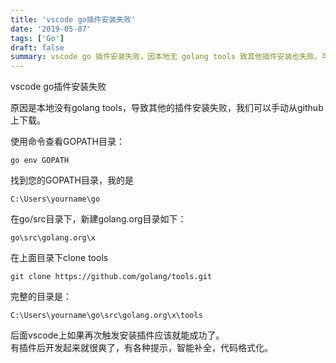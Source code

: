 ```yaml
---
title: 'vscode go插件安装失败'
date: '2019-05-07'
tags: ['Go']
draft: false
summary: vscode go 插件安装失败，因本地无 golang tools 致其他插件安装也失败。可手动从 github 下载，先查看 GOPATH 目录，再在 go/src 下新建 golang.org 目录并 clone tools，之后安装插件可能成功，有诸多开发便利。 
---
```


vscode go插件安装失败

原因是本地没有golang tools，导致其他的插件安装失败，我们可以手动从github上下载。

使用命令查看GOPATH目录：
```
go env GOPATH
```

找到您的GOPATH目录，我的是
```
C:\Users\yourname\go
```

在go/src目录下，新建golang.org目录如下：
```
go\src\golang.org\x
```
在上面目录下clone tools
```
git clone https://github.com/golang/tools.git
```
完整的目录是：
```
C:\Users\yourname\go\src\golang.org\x\tools
```

后面vscode上如果再次触发安装插件应该就能成功了。  
有插件后开发起来就很爽了，有各种提示，智能补全，代码格式化。